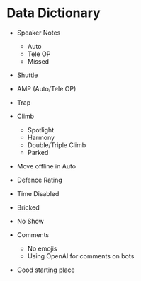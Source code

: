 # Data Dictionary

- Speaker Notes
  - Auto
  - Tele OP
  - Missed

- Shuttle
- AMP (Auto/Tele OP)
- Trap
- Climb
  - Spotlight
  - Harmony
  - Double/Triple Climb
  - Parked
- Move offline in Auto
- Defence Rating
- Time Disabled
- Bricked
- No Show
- Comments
  - No emojis
  - Using OpenAI for comments on bots
- Good starting place
